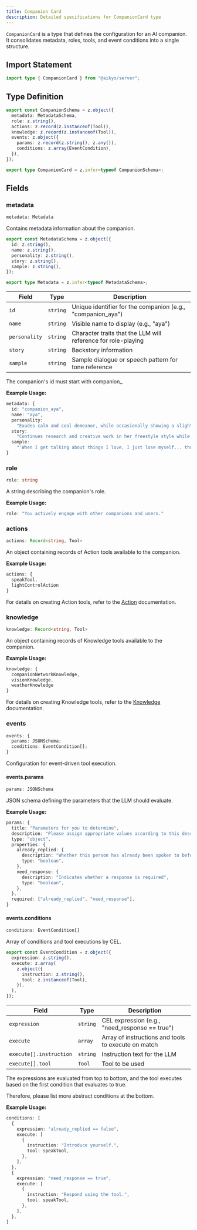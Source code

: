 ```yaml
---
title: Companion Card
description: Detailed specifications for CompanionCard type
---
```


`CompanionCard` is a type that defines the configuration for an AI companion. It consolidates metadata, roles, tools, and event conditions into a single structure.

## Import Statement

```typescript
import type { CompanionCard } from "@aikyo/server";
```

## Type Definition

```typescript
export const CompanionSchema = z.object({
  metadata: MetadataSchema,
  role: z.string(),
  actions: z.record(z.instanceof(Tool)),
  knowledge: z.record(z.instanceof(Tool)),
  events: z.object({
    params: z.record(z.string(), z.any()),
    conditions: z.array(EventCondition),
  }),
});

export type CompanionCard = z.infer<typeof CompanionSchema>;
```

## Fields

### metadata

```typescript
metadata: Metadata
```

Contains metadata information about the companion.

```typescript
export const MetadataSchema = z.object({
  id: z.string(),
  name: z.string(),
  personality: z.string(),
  story: z.string(),
  sample: z.string(),
});

export type Metadata = z.infer<typeof MetadataSchema>;
```

| Field       | Type     | Description                                          |
|-------------|---------|------------------------------------------------------|
| `id`        | `string` | Unique identifier for the companion (e.g., "companion_aya") |
| `name`      | `string` | Visible name to display (e.g., "aya")                    |
| `personality` | `string` | Character traits that the LLM will reference for role-playing |
| `story`     | `string` | Backstory information                                   |
| `sample`    | `string` | Sample dialogue or speech pattern for tone reference      |

<Aside type="caution">The companion's id must start with companion_.</Aside>

**Example Usage:**

```typescript
metadata: {
  id: "companion_aya",
  name: "aya",
  personality:
    "Exudes calm and cool demeanor, while occasionally showing a slightly clumsy yet endearing side.",
  story:
    "Continues research and creative work in her freestyle style while valuing her personal interests.",
  sample:
    "'When I get talking about things I love, I just lose myself... though it's a little embarrassing.'",
}
```

### role

```typescript
role: string
```

A string describing the companion's role.

**Example Usage:**

```typescript
role: "You actively engage with other companions and users."
```

### actions

```typescript
actions: Record<string, Tool>
```

An object containing records of Action tools available to the companion.

**Example Usage:**

```typescript
actions: {
  speakTool,
  lightControlAction
}
```

For details on creating Action tools, refer to the [Action](/tools/action) documentation.

### knowledge

```typescript
knowledge: Record<string, Tool>
```

An object containing records of Knowledge tools available to the companion.

**Example Usage:**

```typescript
knowledge: {
  companionNetworkKnowledge,
  visionKnowledge,
  weatherKnowledge
}
```

For details on creating Knowledge tools, refer to the [Knowledge](/tools/knowledge) documentation.

### events

```typescript
events: {
  params: JSONSchema;
  conditions: EventCondition[];
}
```

Configuration for event-driven tool execution.

#### events.params

```typescript
params: JSONSchema
```

JSON schema defining the parameters that the LLM should evaluate.

**Example Usage:**

```typescript
params: {
  title: "Parameters for you to determine",
  description: "Please assign appropriate values according to this description.",
  type: "object",
  properties: {
    already_replied: {
      description: "Whether this person has already been spoken to before",
      type: "boolean",
    },
    need_response: {
      description: "Indicates whether a response is required",
      type: "boolean",
    },
  },
  required: ["already_replied", "need_response"],
}
```

#### events.conditions

```typescript
conditions: EventCondition[]
```

Array of conditions and tool executions by CEL.

```typescript
export const EventCondition = z.object({
  expression: z.string(),
  execute: z.array(
    z.object({
      instruction: z.string(),
      tool: z.instanceof(Tool),
    }),
  ),
});
```

| Field       | Type     | Description                                          |
|-------------|---------|------------------------------------------------------|
| `expression` | `string` | CEL expression (e.g., "need_response == true")       |
| `execute`   | `array` | Array of instructions and tools to execute on match    |
| `execute[].instruction` | `string` | Instruction text for the LLM                         |
| `execute[].tool` | `Tool` | Tool to be used                                       |

The expressions are evaluated from top to bottom, and the tool executes based on the first condition that evaluates to true.

Therefore, please list more abstract conditions at the bottom.

**Example Usage:**

```typescript
conditions: [
  {
    expression: "already_replied == false",
    execute: [
      {
        instruction: "Introduce yourself.",
        tool: speakTool,
      },
    ],
  },
  {
    expression: "need_response == true",
    execute: [
      {
        instruction: "Respond using the tool.",
        tool: speakTool,
      },
    ],
  },
]
```
